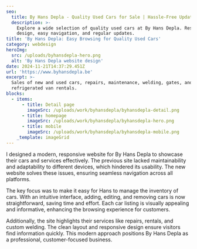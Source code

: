 ```yaml
---
seo:
  title: By Hans Depla - Quality Used Cars for Sale | Hassle-Free Updates
  description: >-
    Explore a wide selection of quality used cars at By Hans Depla. Responsive
    design, easy navigation, and regular updates.
title: 'By Hans Depla: Easy Browsing for Quality Used Cars'
category: webdesign
heroImg: 
  src: /uploads/byhansdepla-hero.png
  alt: 'By Hans Depla website design'
date: 2024-11-21T14:37:29.451Z
url: 'https://www.byhansdepla.be'
excerpt: >-
  Sales of new and used cars, repairs, maintenance, welding, gates, and
  refrigerated van rentals.
blocks:
  - items:
      - title: Detail page
        imageSrc: /uploads/work/byhansdepla/byhansdepla-detail.png
      - title: homepage
        imageSrc: /uploads/work/byhansdepla/byhansdepla-hero.png
      - title: mobile
        imageSrc: /uploads/work/byhansdepla/byhansdepla-mobile.png
    _template: imageGrid
---
```


I designed a modern, responsive website for By Hans Depla to showcase their cars and services effectively. The previous site lacked maintainability and adaptability to different devices, which hindered its usability. The new website solves these issues, ensuring seamless navigation across all platforms.

The key focus was to make it easy for Hans to manage the inventory of cars. With an intuitive interface, adding, editing, and removing cars is now straightforward, saving time and effort. Each car listing is visually appealing and informative, enhancing the browsing experience for customers.

Additionally, the site highlights their services like repairs, rentals, and custom welding. The clean layout and responsive design ensure visitors find information quickly. This modern approach positions By Hans Depla as a professional, customer-focused business.
